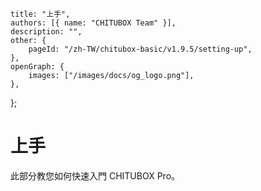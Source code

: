 	title: "上手",
	authors: [{ name: "CHITUBOX Team" }],
	description: "",
	other: {
		pageId: "/zh-TW/chitubox-basic/v1.9.5/setting-up",
	},
	openGraph: {
		images: ["/images/docs/og_logo.png"],
	},
};

# 上手

此部分教您如何快速入門 CHITUBOX Pro。
